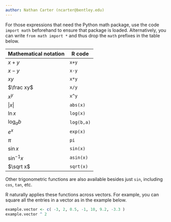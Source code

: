 ```yaml
---
author: Nathan Carter (ncarter@bentley.edu)
---
```


For those expressions that need the Python math package, use the code
`import math` beforehand to ensure that package is loaded.  Alternatively,
you can write `from math import *` and thus drop the `math` prefixes in
the table below.

| Mathematical notation | R code |
|--|--|
| $x+y$ | `x+y` |
| $x-y$ | `x-y` |
| $xy$ | `x*y` |
| $\frac xy$ | `x/y` |
| $x^y$ | `x^y` |
| $\vert x\vert$ | `abs(x)` |
| $\ln x$ | `log(x)` |
| $\log_a b$ | `log(b,a)` |
| $e^x$ | `exp(x)` |
| $\pi$ | `pi` |
| $\sin x$ | `sin(x)` |
| $\sin^{-1} x$ | `asin(x)` |
| $\sqrt x$ | `sqrt(x)` |

Other trigonometric functions are also available besides just `sin`,
including `cos`, `tan`, etc.

R naturally applies these functions across vectors.  For example, you can
square all the entries in a vector as in the example below.

```r
example.vector <- c( -3, 2, 0.5, -1, 10, 9.2, -3.3 )
example.vector ^ 2
```
